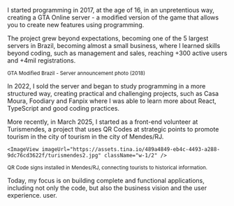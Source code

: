 
I started programming in 2017, at the age of 16, in an unpretentious way, creating
a GTA Online server - a modified version of the game that allows you to create
new features using programming.

The project grew beyond expectations, becoming one of the 5 largest servers
in Brazil, becoming almost a small business, where I learned skills beyond coding,
such as management and sales, reaching +300 active users and +4mil registrations.

<div className="animation-blur space-y-2">
  <ImageView imageUrl="https://assets.tina.io/489a4849-eb4c-4493-a288-9dc76cd3622f/gmb.jpg" className="rounded-xl" />

  <small className="text-xs text-right">
    GTA Modified Brazil - Server announcement photo (2018)
  </small>
</div>

In 2022, I sold the server and began to study programming in a more
structured way, creating practical and challenging projects, such as <CustomLink noAnimation href="/project/casa-moura">Casa Moura</CustomLink>, <CustomLink noAnimation href="/project/foodiary">Foodiary</CustomLink> and <CustomLink noAnimation href="/project/fanpix">Fanpix</CustomLink> where I was able to learn more about React,
TypeScript and good coding practices.

More recently, in March 2025, I started as a front-end volunteer at
Turismendes, a project that uses QR Codes at strategic points to promote tourism in the city of
tourism in the city of Mendes/RJ.

<div className="animation-blur">
  <div className="flex gap-4 mb-2">
    <ImageView imageUrl="https://assets.tina.io/489a4849-eb4c-4493-a288-9dc76cd3622f/turismendes1.jpg" className="w-1/2" />

    <ImageView imageUrl="https://assets.tina.io/489a4849-eb4c-4493-a288-9dc76cd3622f/turismendes2.jpg" className="w-1/2" />

  </div>

  <small className="text-xs text-right">
    QR Code signs installed in Mendes/RJ, connecting tourists to
    historical information.
  </small>
</div>

Today, my focus is on building complete and functional applications, including
not only the code, but also the business vision and the user experience.
user.

<div>
  <Title>TECHNOLOGIES I USE</Title>

  <div className="flex justify-center flex-wrap gap-3">
    <Technology />
  </div>
</div>
